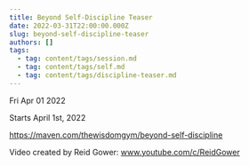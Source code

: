 ```yaml
---
title: Beyond Self-Discipline Teaser
date: 2022-03-31T22:00:00.000Z
slug: beyond-self-discipline-teaser
authors: []
tags:
  - tag: content/tags/session.md
  - tag: content/tags/self.md
  - tag: content/tags/discipline-teaser.md
---
```






Fri Apr 01 2022

Starts April 1st, 2022

https://maven.com/thewisdomgym/beyond-self-discipline

Video created by Reid Gower: www.youtube.com/c/ReidGower


